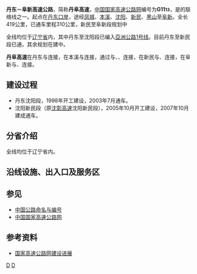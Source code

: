 {{重定向至此|G1113|高速铁路列车车次|宁广高速动车组列车}}
{{中国高速公路信息框
| 编号 = G1113
| 名称 = 丹东－阜新高速公路
| 地圖 = G1113 map.svg
| 路線簡稱 = 丹阜
| 最近通車日期 = 2007年10月10日沈阳－新民段建成通车
| 规划总里程 = 419
| 起點 = [[辽宁省|辽宁省]][[丹东市|丹东市]][[元宝区|元宝区]]{{China Expwy Name|G11}}立交
| 終點 = [[辽宁省|辽宁省]][[阜新市|阜新市]]（规划中）
| 出口處數 = 31
| 服务区数 = 5
}}
'''丹东－阜新高速公路'''，简称'''丹阜高速'''，[[中国国家高速公路网|中国国家高速公路网]]编号为'''G11<small>13</small>'''，是{{中国高速公路名|G11}}的联络线之一。起点在[[丹东|丹东]][[口岸|口岸]]，途经[[凤城|凤城]]、[[本溪|本溪]]、[[沈阳|沈阳]]、[[新民|新民]]、[[黑山|黑山]]至[[阜新|阜新]]。全长419公里，已通车里程310公里，新民至阜新段规划中

全线均位于[[辽宁省|辽宁省]]内，其中丹东至沈阳段已编入{{Asian Highway nopic|1}}[[亞洲公路1号线|亞洲公路1号线]]。目前丹东至新民段已通，其余规划在建中。

'''丹阜高速'''在丹东与{{中国高速公路名|G11}}连接，在本溪与{{中国高速公路名|G91}}连接，通过{{中国高速公路名|G1501sy}}与{{中国高速公路名|G1}}、{{中国高速公路名|G15}}、{{中国高速公路名|G1212}}连接，在新民与{{中国高速公路名|G91}}、{{中国高速公路名|G2511}}连接，在阜新与{{中国高速公路名|G25}}、{{中国高速公路名|G2512}}连接。

== 建设过程 ==
* 丹东沈阳段，1998年开工建设，2003年7月通车。
* 沈阳新民段（原[[沈彰高速|沈彰高速]]沈阳新民段），2005年10月开工建设，2007年10月建成通车。

== 分省介绍 ==
全线均位于辽宁省内。

== 沿线设施、出入口及服务区 ==
{{Start expwy exit box|place=1}}
{{Expwy exit group|丹东至沈阳区间|place=1}}
{{Expwy exit item|place=[[丹东市|丹东市]]<br>[[元宝区|元宝区]]|place rows=2|type=H|index=|dist start=0/1150|name=古城子|road connection={{China Expwy Name|G11}}}}
{{Expwy exit item|type=E|index=|dist start=3|name=丹东|road connection={{中国国道名|304}}<br>{{中国国道名|201}}}}
{{Expwy exit item|place=[[丹东市|丹东市]]<br>[[振安区|振安区]]|place rows=1|type=E|index=|dist start=12|name=五龙背|road connection={{中国国道名|304}}<br>龙腾大道（丹孙线）}}
{{Expwy exit item|place=[[丹东市|丹东市]]<br>[[凤城市|凤城市]]|place rows=7|type=S|index=|dist start=39|name=凤城|road connection=}}
{{Expwy exit item|type=E|index=|dist start=41|name=凤城|road connection={{中国国道名|229}}<br>凤凰大道}}
{{Expwy exit item|name=陡岭隧道|type=U|dist start=68}}
{{Expwy exit item|type=E|index=|dist start=72|name=刘家河|road connection={{中国国道名|304}}<br>三蛟线}}
{{Expwy exit item|type=E|index=|dist start=86|name=通远堡|road connection={{中国国道名|304}}}}
{{Expwy exit item|type=S|index=|dist start=92|name=通远堡|road connection=}}
{{Expwy exit item|name=北隈子隧道|type=U|dist start=93}}
{{Expwy exit item|place=[[本溪市|本溪市]]<br>[[本溪满族自治县|本溪满族自治县]]|place rows=2|type=E|index=|dist start=97|name=草河口|road connection={{中国国道名|304}}}}
{{Expwy exit item|name=黄岭隧道|type=U|dist start=117}}
{{Expwy exit item|place=[[本溪市|本溪市]]<br>[[南芬区|南芬区]]|place rows=8|name=福岭隧道|type=U|dist start=120}}
{{Expwy exit item|type=E|index=|dist start=123|name=下马塘|road connection={{中国国道名|304}}}}
{{Expwy exit item|name=唐岭隧道|type=U|dist start=124}}
{{Expwy exit item|name=张家隧道|type=U|dist start=125}}
{{Expwy exit item|name=古松岭隧道|type=U|dist start=127}}
{{Expwy exit item|name=南天门隧道|type=U|dist start=128}}
{{Expwy exit item|name=金坑隧道|type=U|dist start=133}}
{{Expwy exit item|type=E|index=|dist start=134|name=南芬|road connection={{中国国道名|304}}<br>郭长线|comment=[[File:China_Railways.svg|14px]] [[南芬北站|南芬北站]]}}
{{Expwy exit item|place=[[本溪市|本溪市]]<br>[[平山区|平山区]]|place rows=3|type=H|state=C|dist start=144/(0/400)|name=桥头|road connection={{China Expwy Name|G91}}|comment=辽阳/大连/北京方向}}
{{Expwy exit item|type=E|state=C|index=|dist start=145(399)|name=桥头|road connection={{中国省道名|206|P=辽宁}}}}
{{Expwy exit item|state=C|name=吴家岭隧道|type=U|dist start=152(392)}}
{{Expwy exit item|place=[[本溪市|本溪市]]<br>[[明山区|明山区]]|place rows=5|state=C|type=E|index=|dist start=153(391)|name=本溪南|road connection=文化路<br>天门路}}
{{Expwy exit item|name=大峪隧道|state=C|type=U|dist start=155(389)}}
{{Expwy exit item|type=E|state=C|index=|dist start=160(384)|name=本溪|road connection={{中国省道名|106|P=辽宁}}<br>{{中国省道名|305|P=辽宁}}<br>峪明路}}
{{Expwy exit item|type=E|state=C|index=|dist start=166(378)|name=本溪北|road connection={{中国国道名|304}}}}
{{Expwy exit item|type=H|state=C|index=|dist start=168/376|name=高台子枢纽立交|road connection={{China Expwy Name|G91}}|comment=抚顺/清原方向}}
{{Expwy exit item|place=[[本溪市|本溪市]]<br>[[溪湖区|溪湖区]]|place rows=4|type=E|index=|dist start=174|name=响山|road connection={{中国国道名|304}}<br>{{中国县道名|502}}}}
{{Expwy exit item|type=E|index=|dist start=180|name=石桥子|road connection=石桥街<br>木兰路}}
{{Expwy exit item|type=S|index=|dist start=180|name=石桥子|road connection=}}
{{Expwy exit item|type=E|index=|dist start=185|name=边牛|road connection={{中国省道名|304|P=辽宁}}}}
{{Expwy exit item|place=[[沈阳市|沈阳市]]<br>[[苏家屯区|苏家屯区]]|place rows=3|type=E|index=|dist start=194|name=杨千|road connection={{中国省道名|107|P=辽宁}}}}
{{Expwy exit item|type=S|index=|dist start=195|name=刘千户|road connection=}}
{{Expwy exit item|type=E|index=|dist start=198|name=佟沟|road connection={{中国国道名|304}}<br>白清寨路}}
{{Expwy exit item|place=[[沈阳市|沈阳市]]<br>[[浑南区|浑南区]]|place rows=3|type=E|index=|dist start=209|name=[[File:Aiga_departingflights_inv.svg|20px]] [[沈阳桃仙国际机场|沈阳机场]]|road connection={{中国国道名|304}}<br>沈本大道<br>机场路|comment=[[File:Aiga_departingflights_inv.svg|20px]] [[沈阳桃仙国际机场|沈阳桃仙国际机场]]}}
{{Expwy exit item|type=E|index=|dist start=213|name=浑南新城|road connection=全运五路}}
{{Expwy exit item|dist start=216|name=沈阳|type=T|road connection=青年南大街|comment=主线收费站<br>原沈丹高速终点<br>[[File:Aiga_railtransportation_inv.svg|20px]] [[营盘街站|营盘街站]]}}
{{Expwy exit group|{{China Expwy Name|G1501|[[沈阳绕城高速公路|沈阳绕城高速公路]]}}共线区间|place=2}}
{{Expwy exit item|place=[[沈阳市|沈阳市]]<br>[[浑南区|浑南区]]|state=C|place rows=3|type=H|index=|dist start=215/55|name=下深沟|road connection={{China Expwy Name|G1501|[[沈阳绕城高速公路|沈阳绕城高速公路]]}}|comment=与{{China Expwy Name|G1501|[[沈阳绕城高速公路|沈阳绕城高速公路]]}}共线段起点}}
{{Expwy exit item|type=E|state=C|dist start=221(61)|name=白塔堡|road connection={{中国省道名|101|P=辽宁|沈营路}}<br>新秀街}}
{{Expwy exit item|type=E|state=C|dist start=223(63)|name=雪莲街|road connection=胜利南街|}}
{{Expwy exit item|place=[[沈阳市|沈阳市]]<br>[[和平区_(沈阳市)|和平区]]|place rows=1|state=C|type=E|index=|dist start=226(66)|name=下河湾|road connection=迎春北街}}
{{Expwy exit item|place=[[沈阳市|沈阳市]]<br>[[苏家屯区|苏家屯区]]|place rows=1|state=C|type=H|index=|dist start=230(70)/0|name=金宝台|road connection={{China Expwy Name|G15}}}}
{{Expwy exit item|place=[[沈阳市|沈阳市]]<br>[[铁西区|铁西区]]|place rows=2|state=C|type=E|index=|dist start=236(76)|name=宁官|road connection={{中国省道名|107|P=辽宁}}}}
{{Expwy exit item|type=E|index=|dist start=238(78)|state=C|name=张士|road connection=沈新西路}}
{{Expwy exit item|place=[[沈阳市|沈阳市]]<br>[[于洪区|于洪区]]|place rows=4|state=C|type=EH|index=|dist start=242/(0/82)/660|name=北李官立交<br>北李官|road connection={{China Expwy Name|G1}}}}
{{Expwy exit item|type=S|index=|state=C|dist start=243(661)|name=沈阳|road connection=}}
{{Expwy exit item|type=E|index=|state=C|dist start=248(666)|name=红旗台|road connection=红兴路<br>广业西路}}
{{Expwy exit item|type=H|index=|state=C|dist start=254(672)||name=大转弯立交|road connection={{China Expwy Name|G1}}<br>{{China Expwy Name|G1501|[[沈阳绕城高速公路|沈阳绕城高速公路]]}}|comment=与{{China Expwy Name|G1501|[[沈阳绕城高速公路|沈阳绕城高速公路]]}}共线段终点}}
{{Expwy exit group|沈阳至新民区间|place=3}}
{{Expwy exit item|place=[[沈阳市|沈阳市]]<br>[[于洪区|于洪区]]|place rows=2|type=E|index=|dist start=259|name=造化|road connection=沈北西路}}
{{Expwy exit item|type=E|index=|dist start=274|name=老边|road connection={{中国省道名|107|P=辽宁}}}}
{{Expwy exit item|place=[[沈阳市|沈阳市]]<br>[[新民市|新民市]]|place rows=1|type=H|index=|dist start=296/181/0|name=巨流河|road connection={{China Expwy Name|G2511}}<br>{{China Expwy Name|G91}}}}
{{Expwy exit group|新民至阜新区间|place=4}}
{{Expwy exit item|place=未通|type=|index=|dist start=296-405|name=|road connection=|comment=新民至阜新段规划中}}
{{Expwy exit group|新民至阜新区间|place=4}}
{{Expwy exit item|type=E|name=水泉|place=[[阜新市|阜新市]]<br/>[[太平区_(阜新市)|太平区]]|place rows=1|dist start=405|road connection=市环线}}
{{Expwy exit item|type=E|name=玉龙新城|place=[[阜新市|阜新市]]<br/>[[细河区|细河区]]|place rows=2|dist start=413|road connection=玉龙路}}
{{Expwy exit item|type=H|name=阜新东|dist start=419/395|highway connection={{China Expwy Name|G25}}}}
{{End expwy exit box|place=1}}

==参见==
*[[中国公路命名与编号|中国公路命名与编号]]
*[[中国国家高速公路网|中国国家高速公路网]]
== 参考资料 ==
*[https://web.archive.org/web/20080919091451/http://www.tranbbs.com/news/Construction/news_23893.shtml 国家高速公路网建设进展]

{{中国国家高速公路网}}
{{辽宁省高速公路}}
{{亞洲公路網}}
[[Category:辽宁省高速公路|D]]
[[Category:中国国家高速公路南北纵向主干道联络线|D]]